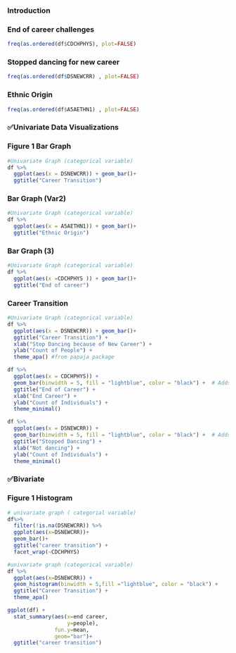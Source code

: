 ### Introduction

### End of career challenges

```r
freq(as.ordered(df$CDCHPHYS), plot=FALSE)
```

### Stopped dancing for new career

```r
freq(as.ordered(df$DSNEWCRR) , plot=FALSE)
```

### **Ethnic Origin**

```r
freq(as.ordered(df$A5AETHN1) , plot=FALSE)
```

### ✅Univariate Data Visualizations

### Figure 1 Bar Graph

```r
#Univariate Graph (categorical variable)
df %>%
  ggplot(aes(x = DSNEWCRR)) + geom_bar()+
  ggtitle("Career Transition")

```

### Bar Graph (Var2)

```r
#Univariate Graph (categorical variable)
df %>%
  ggplot(aes(x = A5AETHN1)) + geom_bar()+
  ggtitle("Ethnic Origin")
```

### Bar Graph (3)

```r
#Univariate Graph (categorical variable)
df %>%
  ggplot(aes(x =CDCHPHYS )) + geom_bar()+
  ggtitle("End of career")
```

### Career Transition

```r
#Univariate Graph (categorical variable)
df %>%
  ggplot(aes(x = DSNEWCRR)) + geom_bar()+
  ggtitle("Career Transition") + 
  xlab("Stop Dancing because of New Career") +
  ylab("Count of People") +
  theme_apa() #from papaja package

```

```r
df %>%
  ggplot(aes(x = CDCHPHYS)) +
  geom_bar(binwidth = 5, fill = "lightblue", color = "black") +  # Adds binwidth for better visualization
  ggtitle("End of Career") +
  xlab("End Career") +
  ylab("Count of Individuals") +
  theme_minimal()
```

```r
df %>%
  ggplot(aes(x = DSNEWCRR)) +
  geom_bar(binwidth = 5, fill = "lightblue", color = "black") +  # Adds binwidth for better visualization
  ggtitle("Stopped Dancing") +
  xlab("Not dancing") +
  ylab("Count of Individuals") +
  theme_minimal()
```

### ✅Bivariate

### Figure 1 Histogram

```r
# univariate graph ( categorial variable)
df%>%
  filter(!is.na(DSNEWCRR)) %>%
  ggplot(aes(x=DSNEWCRR))+
  geom_bar()+
  ggtitle("career transition") +
  facet_wrap(~CDCHPHYS)

```

```r
#univariate graph (categorical variable)
df %>%
  ggplot(aes(x=DSNEWCRR)) +
  geom_histogram(binwidth = 5,fill ="lightblue", color = "black") +
  ggtitle("Career Transition") +
  theme_apa()
```

```r
ggplot(df) +
  stat_summary(aes(x=end career, 
                   y=people),
               fun.y=mean, 
               geom="bar")+
  ggtitle("career transition")
```
